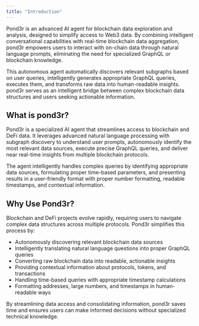 ```yaml
---
title: "Introduction"
---
```


Pond3r is an advanced AI agent for blockchain data exploration and analysis, designed to simplify access to Web3 data. By combining intelligent conversational capabilities with real-time blockchain data aggregation, pond3r empowers users to interact with on-chain data through natural language prompts, eliminating the need for specialized GraphQL or blockchain knowledge.

This autonomous agent automatically discovers relevant subgraphs based on user queries, intelligently generates appropriate GraphQL queries, executes them, and transforms raw data into human-readable insights. pond3r serves as an intelligent bridge between complex blockchain data structures and users seeking actionable information.

## What is pond3r?

Pond3r is a specialized AI agent that streamlines access to blockchain and DeFi data. It leverages advanced natural language processing with subgraph discovery to understand user prompts, autonomously identify the most relevant data sources, execute precise GraphQL queries, and deliver near real-time insights from multiple blockchain protocols.

The agent intelligently handles complex queries by identifying appropriate data sources, formulating proper time-based parameters, and presenting results in a user-friendly format with proper number formatting, readable timestamps, and contextual information.

## Why Use Pond3r?

Blockchain and DeFi projects evolve rapidly, requiring users to navigate complex data structures across multiple protocols. Pond3r simplifies this process by:

- Autonomously discovering relevant blockchain data sources
- Intelligently translating natural language questions into proper GraphQL queries
- Converting raw blockchain data into readable, actionable insights
- Providing contextual information about protocols, tokens, and transactions
- Handling time-based queries with appropriate timestamp calculations
- Formatting addresses, large numbers, and timestamps in human-readable ways

By streamlining data access and consolidating information, pond3r saves time and ensures users can make informed decisions without specialized technical knowledge. 